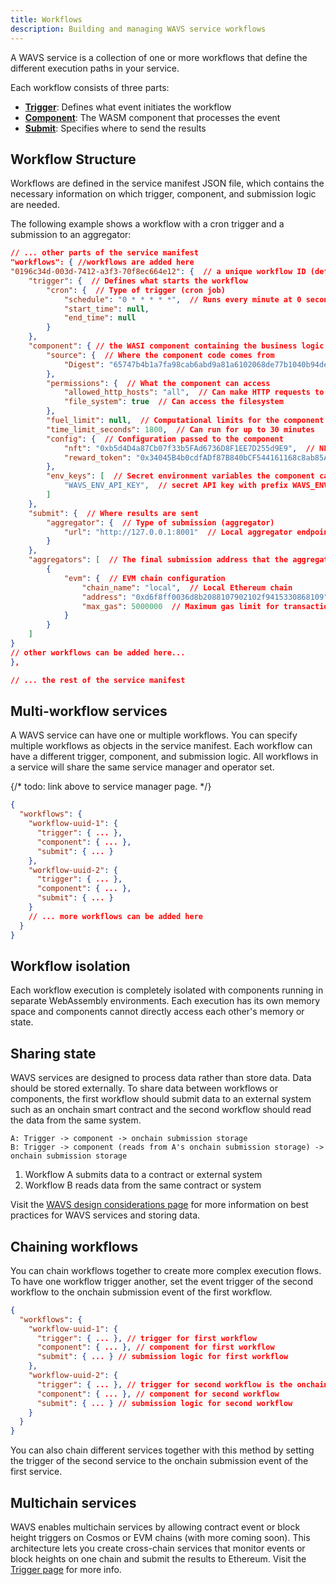 ```yaml
---
title: Workflows
description: Building and managing WAVS service workflows
---
```


A WAVS service is a collection of one or more workflows that define the different execution paths in your service.

Each workflow consists of three parts:

- [**Trigger**](./triggers): Defines what event initiates the workflow
- [**Component**](./component): The WASM component that processes the event
- [**Submit**](./submission): Specifies where to send the results

## Workflow Structure

Workflows are defined in the service manifest JSON file, which contains the necessary information on which trigger, component, and submission logic are needed.

The following example shows a workflow with a cron trigger and a submission to an aggregator:

```json service.json
// ... other parts of the service manifest
"workflows": { //workflows are added here
"0196c34d-003d-7412-a3f3-70f8ec664e12": {  // a unique workflow ID (default is a generated UUID v7)
    "trigger": {  // Defines what starts the workflow
        "cron": {  // Type of trigger (cron job)
            "schedule": "0 * * * * *",  // Runs every minute at 0 seconds
            "start_time": null,
            "end_time": null
        }
    },
    "component": { // the WASI component containing the business logic of the workflow
        "source": {  // Where the component code comes from
            "Digest": "65747b4b1a7fa98cab6abd9a81a6102068de77b1040b94de904112272b226f51"  // SHA-256 hash of the component's bytecode
        },
        "permissions": {  // What the component can access
            "allowed_http_hosts": "all",  // Can make HTTP requests to any host
            "file_system": true  // Can access the filesystem
        },
        "fuel_limit": null,  // Computational limits for the component
        "time_limit_seconds": 1800,  // Can run for up to 30 minutes
        "config": {  // Configuration passed to the component
            "nft": "0xb5d4D4a87Cb07f33b5FAd6736D8F1EE7D255d9E9",  // NFT contract address
            "reward_token": "0x34045B4b0cdfADf87B840bCF544161168c8ab85A"  // Reward token address
        },
        "env_keys": [  // Secret environment variables the component can access from .env
            "WAVS_ENV_API_KEY",  // secret API key with prefix WAVS_ENV_
        ]
    },
    "submit": {  // Where results are sent
        "aggregator": {  // Type of submission (aggregator)
            "url": "http://127.0.0.1:8001"  // Local aggregator endpoint
        }
    },
    "aggregators": [  // The final submission address that the aggregator will submit to
        {
            "evm": {  // EVM chain configuration
                "chain_name": "local",  // Local Ethereum chain
                "address": "0xd6f8ff0036d8b2088107902102f9415330868109",  // Contract address
                "max_gas": 5000000  // Maximum gas limit for transactions
            }
        }
    ]
}
// other workflows can be added here...
},

// ... the rest of the service manifest
```

## Multi-workflow services

A WAVS service can have one or multiple workflows. You can specify multiple workflows as objects in the service manifest. Each workflow can have a different trigger, component, and submission logic. All workflows in a service will share the same service manager and operator set.

{/* todo: link above to service manager page. */}

```json
{
  "workflows": {
    "workflow-uuid-1": {
      "trigger": { ... },
      "component": { ... },
      "submit": { ... }
    },
    "workflow-uuid-2": {
      "trigger": { ... },
      "component": { ... },
      "submit": { ... }
    }
    // ... more workflows can be added here
  }
}
```

## Workflow isolation

Each workflow execution is completely isolated with components running in separate WebAssembly environments. Each execution has its own memory space and components cannot directly access each other's memory or state.

## Sharing state

WAVS services are designed to process data rather than store data. Data should be stored externally. To share data between workflows or components, the first workflow should submit data to an external system such as an onchain smart contract and the second workflow should read the data from the same system.

```
A: Trigger -> component -> onchain submission storage
B: Trigger -> component (reads from A's onchain submission storage) -> onchain submission storage
```

1. Workflow A submits data to a contract or external system
2. Workflow B reads data from the same contract or system

Visit the [WAVS design considerations page](../design) for more information on best practices for WAVS services and storing data.

## Chaining workflows

You can chain workflows together to create more complex execution flows. To have one workflow trigger another, set the event trigger of the second workflow to the onchain submission event of the first workflow.

```json
{
  "workflows": {
    "workflow-uuid-1": {
      "trigger": { ... }, // trigger for first workflow
      "component": { ... }, // component for first workflow
      "submit": { ... } // submission logic for first workflow
    },
    "workflow-uuid-2": {
      "trigger": { ... }, // trigger for second workflow is the onchain submission event of the first workflow
      "component": { ... }, // component for second workflow
      "submit": { ... } // submission logic for second workflow
    }
  }
}
```
You can also chain different services together with this method by setting the trigger of the second service to the onchain submission event of the first service.

## Multichain services

WAVS enables multichain services by allowing contract event or block height triggers on Cosmos or EVM chains (with more coming soon). This architecture lets you create cross-chain services that monitor events or block heights on one chain and submit the results to Ethereum. Visit the [Trigger page](./triggers) for more info.
